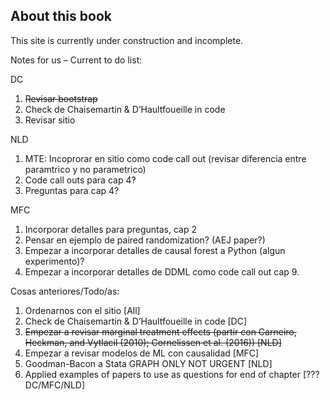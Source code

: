 ## About this book

This site is currently under construction and incomplete.


Notes for us -- Current to do list:

DC

1. ~~Revisar bootstrap~~
2. Check de Chaisemartin & D'Haultfoueille in code
3. Revisar sitio

NLD

1. MTE: Incoprorar en sitio como code call out (revisar diferencia entre paramtrico y no parametrico)
2. Code call outs para cap 4?
3. Preguntas para cap 4?

MFC

1. Incorporar detalles para preguntas, cap 2
2. Pensar en ejemplo de paired randomization? (AEJ paper?)
3. Empezar a incorporar detalles de causal forest a Python (algun experimento)?
4. Empezar a incorporar detalles de DDML como code call out cap 9.



Cosas anteriores/Todo/as:

1.  Ordenarnos con el sitio \[All\]
2.  Check de Chaisemartin & D'Haultfoueille in code \[DC\]
3.  ~~Empezar a revisar marginal treatment effects (partir con Carneiro, Heckman, and Vytlacil (2010); Cornelissen et al. (2016)) \[NLD\]~~
4.  Empezar a revisar modelos de ML con causalidad \[MFC\]
5.  Goodman-Bacon a Stata GRAPH ONLY NOT URGENT \[NLD\]
6.  Applied examples of papers to use as questions for end of chapter \[??? DC/MFC/NLD\]
